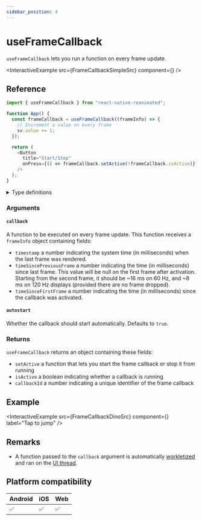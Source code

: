 ```yaml
---
sidebar_position: 4
---
```


# useFrameCallback

`useFrameCallback` lets you run a function on every frame update.


<InteractiveExample
  src={FrameCallbackSimpleSrc}
  component={<FrameCallbackSimple />}
/>

## Reference

```javascript
import { useFrameCallback } from "react-native-reanimated";

function App() {
  const frameCallback = useFrameCallback((frameInfo) => {
    // Increment a value on every frame
    sv.value += 1;
  });

  return (
    <Button
      title="Start/Stop"
      onPress={() => frameCallback.setActive(!frameCallback.isActive)}
    />
  );
}
```

<details>
<summary>Type definitions</summary>

```typescript
type FrameInfo = {
  timestamp: number;
  timeSincePreviousFrame: number | null;
  timeSinceFirstFrame: number;
};

type FrameCallback = {
  setActive: (isActive: boolean) => void;
  isActive: boolean;
  callbackId: number;
};

function useFrameCallback(
  callback: (frameInfo: FrameInfo) => void,
  autostart = true
): FrameCallback;
```

</details>

### Arguments

#### `callback`

A function to be executed on every frame update. This function receives a `frameInfo` object containing fields:

- `timestamp` a number indicating the system time (in milliseconds) when the last frame was rendered.
- `timeSincePreviousFrame` a number indicating the time (in milliseconds) since last frame. This value will be null on the first frame after activation. Starting from the second frame, it should be ~16 ms on 60 Hz, and ~8 ms on 120 Hz displays (provided there are no frame dropped).
- `timeSinceFirstFrame` a number indicating the time (in milliseconds) since the callback was activated.

#### `autostart` <Optional />

Whether the callback should start automatically. Defaults to `true`.

### Returns

`useFrameCallback` returns an object containing these fields:

- `setActive` a function that lets you start the frame callback or stop it from running
- `isActive` a boolean indicating whether a callback is running
- `callbackId` a number indicating a unique identifier of the frame callback

## Example


<InteractiveExample
  src={FrameCallbackDinoSrc}
  component={<FrameCallbackDino />}
  label="Tap to jump"
/>

## Remarks

- A function passed to the `callback` argument is automatically [workletized](/docs/fundamentals/glossary#to-workletize) and ran on the [UI thread](/docs/fundamentals/glossary#ui-thread).

## Platform compatibility

<div className="compatibility">

| Android | iOS | Web |
| ------- | --- | --- |
| ✅      | ✅  | ✅  |

</div>
